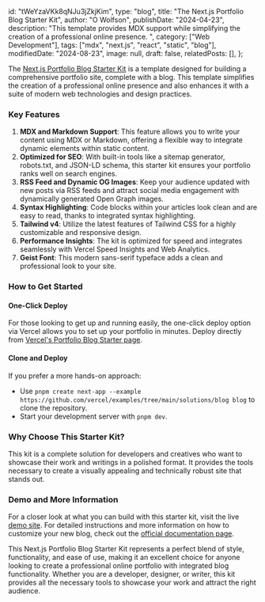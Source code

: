   id: "tWeYzaVKk8qNJu3jZkjKim",
  type: "blog",
  title: "The Next.js Portfolio Blog Starter Kit",
  author: "O Wolfson",
  publishDate: "2024-04-23",
  description:
    "This template provides MDX support while simplifying the creation of a professional online presence. ",
  category: ["Web Development"],
  tags: ["mdx", "next.js", "react", "static", "blog"],
  modifiedDate: "2024-08-23",
  image: null,
  draft: false,
  relatedPosts: [],
};

The [Next.js Portfolio Blog Starter Kit](https://vercel.com/templates/next.js/portfolio-starter-kit) is a template designed for building a comprehensive portfolio site, complete with a blog. This template simplifies the creation of a professional online presence and also enhances it with a suite of modern web technologies and design practices.

### Key Features

1. **MDX and Markdown Support**: This feature allows you to write your content using MDX or Markdown, offering a flexible way to integrate dynamic elements within static content.
2. **Optimized for SEO**: With built-in tools like a sitemap generator, robots.txt, and JSON-LD schema, this starter kit ensures your portfolio ranks well on search engines.
3. **RSS Feed and Dynamic OG Images**: Keep your audience updated with new posts via RSS feeds and attract social media engagement with dynamically generated Open Graph images.
4. **Syntax Highlighting**: Code blocks within your articles look clean and are easy to read, thanks to integrated syntax highlighting.
5. **Tailwind v4**: Utilize the latest features of Tailwind CSS for a highly customizable and responsive design.
6. **Performance Insights**: The kit is optimized for speed and integrates seamlessly with Vercel Speed Insights and Web Analytics.
7. **Geist Font**: This modern sans-serif typeface adds a clean and professional look to your site.

### How to Get Started

#### One-Click Deploy

For those looking to get up and running easily, the one-click deploy option via Vercel allows you to set up your portfolio in minutes. Deploy directly from [Vercel's Portfolio Blog Starter page](https://vercel.com/templates/next.js/portfolio-starter-kit).

#### Clone and Deploy

If you prefer a more hands-on approach:

- Use `pnpm create next-app --example https://github.com/vercel/examples/tree/main/solutions/blog blog` to clone the repository.
- Start your development server with `pnpm dev`.

### Why Choose This Starter Kit?

This kit is a complete solution for developers and creatives who want to showcase their work and writings in a polished format. It provides the tools necessary to create a visually appealing and technically robust site that stands out.

### Demo and More Information

For a closer look at what you can build with this starter kit, visit the live [demo site](https://portfolio-blog-starter.vercel.app). For detailed instructions and more information on how to customize your new blog, check out the [official documentation page](https://vercel.com/templates/next.js/portfolio-starter-kit).

This Next.js Portfolio Blog Starter Kit represents a perfect blend of style, functionality, and ease of use, making it an excellent choice for anyone looking to create a professional online portfolio with integrated blog functionality. Whether you are a developer, designer, or writer, this kit provides all the necessary tools to showcase your work and attract the right audience.
